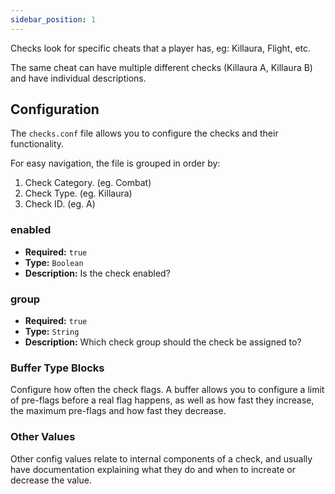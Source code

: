 ```yaml
---
sidebar_position: 1
---
```


Checks look for specific cheats that a player has, eg: Killaura, Flight, etc.

The same cheat can have multiple different checks (Killaura A, Killaura B) and have individual descriptions.

## Configuration

The `checks.conf` file allows you to configure the checks and their functionality.

For easy navigation, the file is grouped in order by:
1. Check Category. (eg. Combat)
2. Check Type. (eg. Killaura)
3. Check ID. (eg. A)

### enabled

- **Required:** `true`
- **Type:** `Boolean`
- **Description:** Is the check enabled?

### group

- **Required:** `true`
- **Type:** `String`
- **Description:** Which check group should the check be assigned to?

### Buffer Type Blocks

Configure how often the check flags. A buffer allows you to configure a limit of pre-flags before a real flag happens, as well as how fast they increase, the maximum pre-flags and how fast they decrease.

### Other Values

Other config values relate to internal components of a check, and usually have documentation explaining what they do and when to increate or decrease the value.